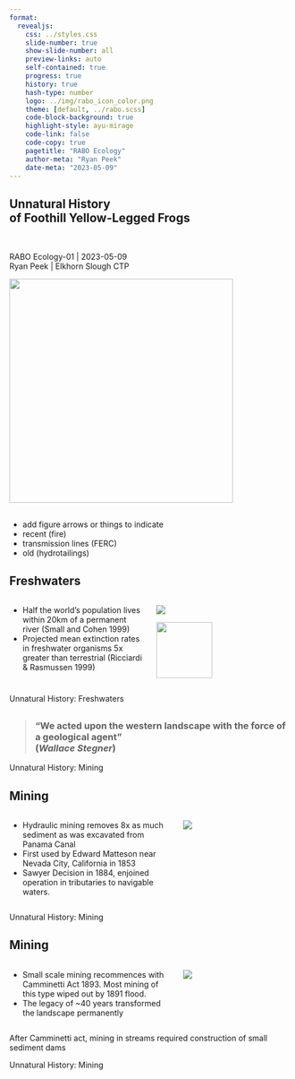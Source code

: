 ```yaml
---
format: 
  revealjs:
    css: ../styles.css
    slide-number: true
    show-slide-number: all
    preview-links: auto
    self-contained: true
    progress: true
    history: true
    hash-type: number
    logo: ../img/rabo_icon_color.png
    theme: [default, ../rabo.scss]
    code-block-background: true
    highlight-style: ayu-mirage
    code-link: false
    code-copy: true
    pagetitle: "RABO Ecology"
    author-meta: "Ryan Peek"
    date-meta: "2023-05-09"
---
```



::: {.my-title}

## [Unnatural History]{.gold}<br />of Foothill Yellow-Legged Frogs{background-color="#111111"}

<br>

::: {.light-gray}
[RABO Ecology-01 | 2023-05-09]{}<br />
[Ryan Peek | Elkhorn Slough CTP]{}
:::

![](../img/hydraulic_mining_01.jpg){.absolute bottom=100 right=50 width=400}


:::


## {background-image="../img/fire_hydraulic_IMG_8718.jpg" background-size="cover" background-position="top" background-opacity="0.95"}

 - add figure arrows or things to indicate 
 - recent (fire)
 - transmission lines (FERC)
 - old (hydrotailings)


## Freshwaters

::: {.columns .pv4}
::: {.column .pr4 width="50%" .incremental}

 - Half the world's population lives within 20km of a permanent river (Small and Cohen 1999)
 - Projected mean extinction rates in freshwater organisms 5x greater than terrestrial (Ricciardi & Rasmussen 1999)

:::

::: {.column width="50%"}

![](../img/dudgeon_2006_decline_freshwater.png)

![](../img/death_star.png){.fragment .absolute top="240" right="210" width="100"}

:::
:::

::: footer
Unnatural History: Freshwaters
:::


## {background-color="#CCCCCC"}

::: center
<h3>
 > [“We acted upon the western landscape with the force of a geological agent” <br /> (*Wallace Stegner*)]{.near-black}
 
</h3>
:::

::: footer
Unnatural History: Mining
:::


## Mining {background-color="#CCCCCC"}

::: columns
::: {.column width="60%" .incremental}

::: smaller
 - Hydraulic mining removes 8x as much sediment as was excavated from Panama Canal
 - First used by Edward Matteson near Nevada City, California in 1853
 - Sawyer Decision in 1884, enjoined operation in tributaries to navigable waters.

:::
:::

::: {.column width="40%"}

![](../img/hydraulic_mining_01.jpg)

:::
:::

::: footer
Unnatural History: Mining
:::

## Mining {background-color="#CCCCCC"}

::: columns
::: {.column width="60%" .incremental}

::: smaller
 - Small scale mining recommences with Camminetti Act 1893. Most mining of this type wiped out by 1891 flood.
 - The legacy of ~40 years transformed the landscape permanently
:::
:::

::: {.column width="40%"}

![](../img/hydraulic_mining_01.jpg)

:::
:::

::: notes
After Camminetti act, mining in streams required construction of small sediment dams
:::


::: footer
Unnatural History: Mining
:::
